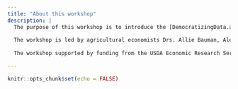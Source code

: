 ```yaml
---
title: "About this workshop"
description: |
  The purpose of this workshop is to introduce the [DemocratizingData.ai](https://democratizingdata.ai/tools/dashboards/) platform and the uses of its dashboard to research-oriented agricultural economists. The DemocratizingData.ai platform has been developed to track data usage statistics for USDA data assets. The goal of the workshop is to gather feedback from invited participants about the current functionality of the USDA dashboard and potential future improvements. The format of the workshop is guided focus groups and interactive discussions designed for attendees to contribute to shaping the ongoing developments of the tool.
  
  The workshop is led by agricultural economists Drs. Allie Bauman, Alessandro Bonanno, Rebecca Cleary, and Lauren Chenarides from Colorado State University. The workshop facilitator is Dr. Mayla Boguslav.
  
  The workshop supported by funding from the USDA Economic Research Service.

---
```


```r
knitr::opts_chunk$set(echo = FALSE)
```

